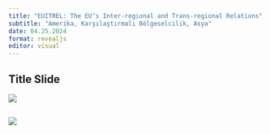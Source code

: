 ```yaml
---
title: "EUITREL: The EU’s Inter-regional and Trans-regional Relations"
subtitle: "Amerika, Karşılaştırmalı Bölgeselcilik, Asya"
date: 04.25.2024
format: revealjs
editor: visual
---
```


## Title Slide

![](images/Yeşil ile Küre Simgesi Gençlik Ağı Konferansı Afiş-15-01.png)

## 

![](images/10.hafta_page-0001-01.jpg)
